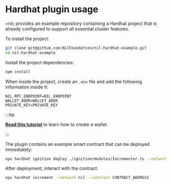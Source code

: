 # Hardhat plugin usage

=nil; provides an example repository containing a Hardhat project that is already configured to support all essential cluster features.

To install the project:

```bash
git clone git@github.com:NilFoundation/nil-hardhat-example.git
cd nil-hardhat-example
```

Install the project dependencies:

```bash
npm install
```

When inside the project, create an `.env` file and add the following information inside it:

```
NIL_RPC_ENDPOINT=NIL_ENDPOINT
WALLET_ADDR=WALLET_ADDR
PRIVATE_KEY=PRIVATE_KEY
```

:::tip

[**Read this tutorial**](../../getting-started/nil-101) to learn how to create a wallet.

:::

The plugin contains an example smart contract that can be deployed immediately:

```bash
npx hardhat ignition deploy ./ignition/modules/Incrementer.ts --network nil
```

After deployment, interact with the contract:

```bash
npx hardhat increment --network nil --contract CONTRACT_ADDRESS
```